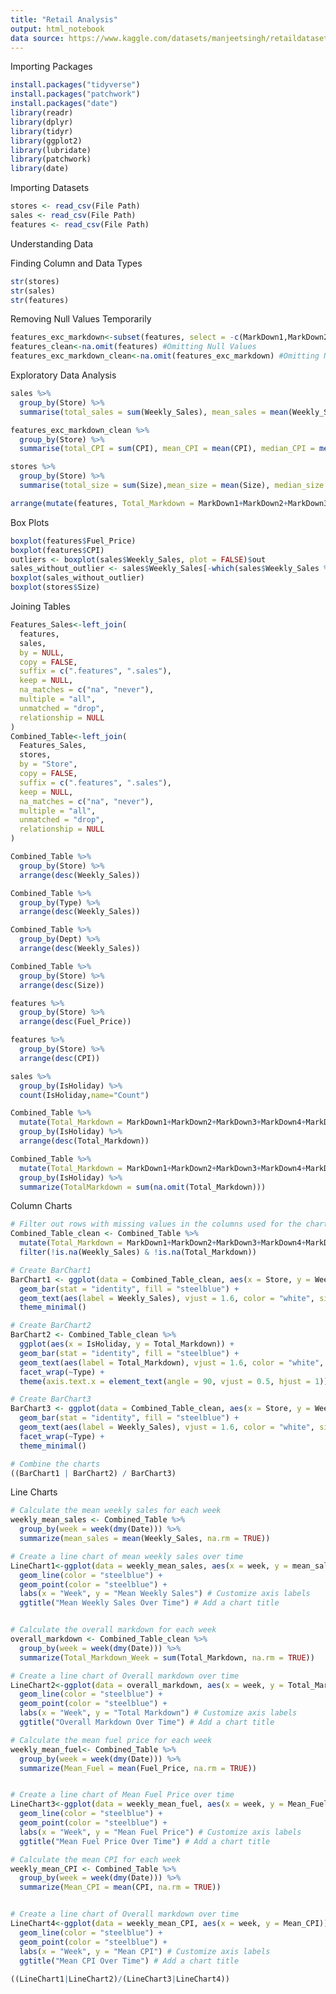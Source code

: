 ```yaml
---
title: "Retail Analysis"
output: html_notebook
data source: https://www.kaggle.com/datasets/manjeetsingh/retaildataset
---
```


Importing Packages
```r
install.packages("tidyverse")
install.packages("patchwork")
install.packages("date")
library(readr)
library(dplyr)
library(tidyr)
library(ggplot2)
library(lubridate)
library(patchwork)
library(date)
```
Importing Datasets
```r
stores <- read_csv(File Path)
sales <- read_csv(File Path)
features <- read_csv(File Path)
```
Understanding Data

Finding Column and Data Types
```r
str(stores)
str(sales)
str(features)
```
Removing Null Values Temporarily
```r
features_exc_markdown<-subset(features, select = -c(MarkDown1,MarkDown2,MarkDown3,MarkDown4,MarkDown5)) #Excluding Markdown
features_clean<-na.omit(features) #Omitting Null Values
features_exc_markdown_clean<-na.omit(features_exc_markdown) #Omitting Null Values
```

Exploratory Data Analysis
```r
sales %>%
  group_by(Store) %>%
  summarise(total_sales = sum(Weekly_Sales), mean_sales = mean(Weekly_Sales), median_sales = median(Weekly_Sales), sd_sales = sd(Weekly_Sales))

features_exc_markdown_clean %>%
  group_by(Store) %>%
  summarise(total_CPI = sum(CPI), mean_CPI = mean(CPI), median_CPI = median(CPI), sd_CPI = sd(CPI))

stores %>%
  group_by(Store) %>%
  summarise(total_size = sum(Size),mean_size = mean(Size), median_size = median(Size))

arrange(mutate(features, Total_Markdown = MarkDown1+MarkDown2+MarkDown3+MarkDown4+MarkDown5), desc(Total_Markdown))
```

Box Plots
```r
boxplot(features$Fuel_Price)
boxplot(features$CPI)
outliers <- boxplot(sales$Weekly_Sales, plot = FALSE)$out
sales_without_outlier <- sales$Weekly_Sales[-which(sales$Weekly_Sales %in% outliers)] 
boxplot(sales_without_outlier)
boxplot(stores$Size)
```

Joining Tables
```r
Features_Sales<-left_join(
  features,
  sales,
  by = NULL,
  copy = FALSE,
  suffix = c(".features", ".sales"),
  keep = NULL,
  na_matches = c("na", "never"),
  multiple = "all",
  unmatched = "drop",
  relationship = NULL
)
Combined_Table<-left_join(
  Features_Sales,
  stores,
  by = "Store",
  copy = FALSE,
  suffix = c(".features", ".sales"),
  keep = NULL,
  na_matches = c("na", "never"),
  multiple = "all",
  unmatched = "drop",
  relationship = NULL
)

```

```r
Combined_Table %>%
  group_by(Store) %>%
  arrange(desc(Weekly_Sales))

Combined_Table %>%
  group_by(Type) %>%
  arrange(desc(Weekly_Sales))

Combined_Table %>%
  group_by(Dept) %>%
  arrange(desc(Weekly_Sales))

Combined_Table %>%
  group_by(Store) %>%
  arrange(desc(Size))

features %>%
  group_by(Store) %>%
  arrange(desc(Fuel_Price))

features %>%
  group_by(Store) %>%
  arrange(desc(CPI))

sales %>%
  group_by(IsHoliday) %>%
  count(IsHoliday,name="Count")

Combined_Table %>%
  mutate(Total_Markdown = MarkDown1+MarkDown2+MarkDown3+MarkDown4+MarkDown5) %>%
  group_by(IsHoliday) %>%
  arrange(desc(Total_Markdown))

Combined_Table %>%
  mutate(Total_Markdown = MarkDown1+MarkDown2+MarkDown3+MarkDown4+MarkDown5) %>%
  group_by(IsHoliday) %>%
  summarize(TotalMarkdown = sum(na.omit(Total_Markdown)))
```

Column Charts
```r

# Filter out rows with missing values in the columns used for the charts
Combined_Table_clean <- Combined_Table %>%
  mutate(Total_Markdown = MarkDown1+MarkDown2+MarkDown3+MarkDown4+MarkDown5) %>%
  filter(!is.na(Weekly_Sales) & !is.na(Total_Markdown))

# Create BarChart1
BarChart1 <- ggplot(data = Combined_Table_clean, aes(x = Store, y = Weekly_Sales)) +
  geom_bar(stat = "identity", fill = "steelblue") +
  geom_text(aes(label = Weekly_Sales), vjust = 1.6, color = "white", size = 3.5) +
  theme_minimal()

# Create BarChart2
BarChart2 <- Combined_Table_clean %>%
  ggplot(aes(x = IsHoliday, y = Total_Markdown)) +
  geom_bar(stat = "identity", fill = "steelblue") +
  geom_text(aes(label = Total_Markdown), vjust = 1.6, color = "white", size = 3.5) +
  facet_wrap(~Type) +
  theme(axis.text.x = element_text(angle = 90, vjust = 0.5, hjust = 1))

# Create BarChart3
BarChart3 <- ggplot(data = Combined_Table_clean, aes(x = Store, y = Weekly_Sales)) +
  geom_bar(stat = "identity", fill = "steelblue") +
  geom_text(aes(label = Weekly_Sales), vjust = 1.6, color = "white", size = 3.5) +
  facet_wrap(~Type) +
  theme_minimal()

# Combine the charts
((BarChart1 | BarChart2) / BarChart3)
```

Line Charts
```r

# Calculate the mean weekly sales for each week
weekly_mean_sales <- Combined_Table %>%
  group_by(week = week(dmy(Date))) %>%
  summarize(mean_sales = mean(Weekly_Sales, na.rm = TRUE))

# Create a line chart of mean weekly sales over time
LineChart1<-ggplot(data = weekly_mean_sales, aes(x = week, y = mean_sales)) +
  geom_line(color = "steelblue") +
  geom_point(color = "steelblue") +
  labs(x = "Week", y = "Mean Weekly Sales") # Customize axis labels
  ggtitle("Mean Weekly Sales Over Time") # Add a chart title


# Calculate the overall markdown for each week
overall_markdown <- Combined_Table_clean %>%
  group_by(week = week(dmy(Date))) %>%
  summarize(Total_Markdown_Week = sum(Total_Markdown, na.rm = TRUE))

# Create a line chart of Overall markdown over time
LineChart2<-ggplot(data = overall_markdown, aes(x = week, y = Total_Markdown_Week)) +
  geom_line(color = "steelblue") +
  geom_point(color = "steelblue") +
  labs(x = "Week", y = "Total Markdown") # Customize axis labels
  ggtitle("Overall Markdown Over Time") # Add a chart title

# Calculate the mean fuel price for each week
weekly_mean_fuel<- Combined_Table %>%
  group_by(week = week(dmy(Date))) %>%
  summarize(Mean_Fuel = mean(Fuel_Price, na.rm = TRUE))


# Create a line chart of Mean Fuel Price over time
LineChart3<-ggplot(data = weekly_mean_fuel, aes(x = week, y = Mean_Fuel)) +
  geom_line(color = "steelblue") +
  geom_point(color = "steelblue") +
  labs(x = "Week", y = "Mean Fuel Price") # Customize axis labels
  ggtitle("Mean Fuel Price Over Time") # Add a chart title

# Calculate the mean CPI for each week
weekly_mean_CPI <- Combined_Table %>%
  group_by(week = week(dmy(Date))) %>%
  summarize(Mean_CPI = mean(CPI, na.rm = TRUE))


# Create a line chart of Overall markdown over time
LineChart4<-ggplot(data = weekly_mean_CPI, aes(x = week, y = Mean_CPI)) +
  geom_line(color = "steelblue") +
  geom_point(color = "steelblue") +
  labs(x = "Week", y = "Mean CPI") # Customize axis labels
  ggtitle("Mean CPI Over Time") # Add a chart title
  
((LineChart1|LineChart2)/(LineChart3|LineChart4))
```

